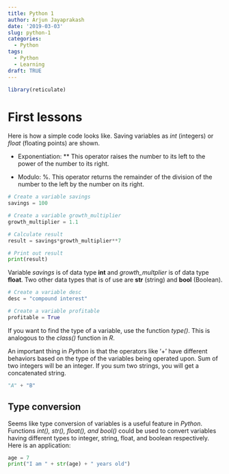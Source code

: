 ```yaml
---
title: Python 1
author: Arjun Jayaprakash
date: '2019-03-03'
slug: python-1
categories:
  - Python
tags:
  - Python
  - Learning
draft: TRUE  
---
```


```r
library(reticulate)
```

# First lessons

Here is how a simple code looks like. Saving variables as _int_ (integers) or _float_ (floating points) are shown. 

* Exponentiation: ** This operator raises the number to its left to the power of the number to its right. 

* Modulo: %. This operator returns the remainder of the division of the number to the left by the number on its right. 

```python
# Create a variable savings
savings = 100

# Create a variable growth_multiplier
growth_multiplier = 1.1

# Calculate result
result = savings*growth_multiplier**7

# Print out result
print(result)
```

Variable _savings_ is of data type **int** and *growth_multplier* is of data type **float**. Two other data types that is of use are **str** (string) and **bool** (Boolean).

```python
# Create a variable desc
desc = "compound interest"

# Create a variable profitable
profitable = True
```

If you want to find the type of a variable, use the function *type()*. This is analogous to the *class()* function in *R*.

An important thing in *Python* is that the operators like '+' have different behaviors based on the type of the variables being operated upon. Sum of two integers will be an integer. If you sum two strings, you will get a concatenated string.

```python
"A" + "B"
```

## Type conversion

Seems like type conversion of variables is a useful feature in *Python*. Functions _int(), str(), float(), and bool()_ could be used to convert variables having different types to integer, string, float, and boolean respectively. Here is an application:

```python
age = 7
print("I am " + str(age) + " years old")
```
